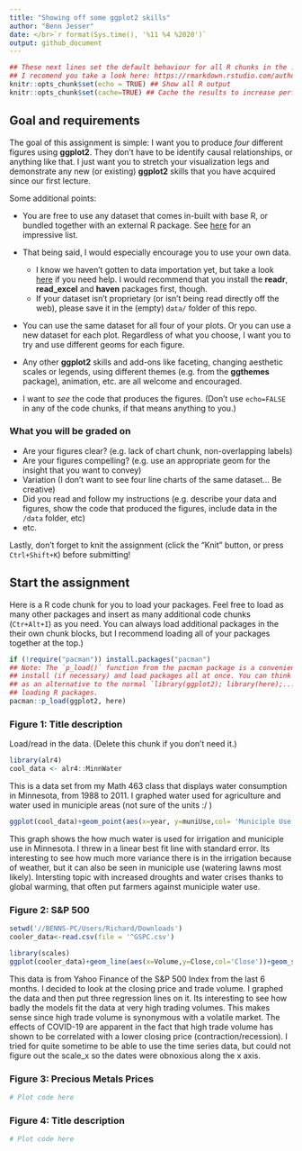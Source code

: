 ```yaml
---
title: "Showing off some ggplot2 skills"
author: "Benn Jesser"
date: </br>`r format(Sys.time(), '%11 %4 %2020')`
output: github_document
---
```


```r
## These next lines set the default behaviour for all R chunks in the .Rmd document.
## I recomend you take a look here: https://rmarkdown.rstudio.com/authoring_rcodechunks.html
knitr::opts_chunk$set(echo = TRUE) ## Show all R output
knitr::opts_chunk$set(cache=TRUE) ## Cache the results to increase performance.
```

## Goal and requirements

The goal of this assignment is simple: I want you to produce *four* different figures using **ggplot2**. They don't have to be identify causal relationships, or anything like that. I just want you to stretch your visualization legs and demonstrate any new (or existing) **ggplot2** skills that you have acquired since our first lecture. 

Some additional points:

- You are free to use any dataset that comes in-built with base R, or bundled together with an external R package. See [here](https://vincentarelbundock.github.io/Rdatasets/datasets.html) for an impressive list.

- That being said, I would especially encourage you to use your own data. 
  - I know we haven't gotten to data importation yet, but take a look [here](https://support.rstudio.com/hc/en-us/articles/218611977-Importing-Data-with-RStudio) if you need help. I would recommend that you install the **readr**, **read_excel** and **haven** packages first, though.
  - If your dataset isn't proprietary (or isn't being read directly off the web), please save it in the (empty) `data/` folder of this repo. 

- You can use the same dataset for all four of your plots. Or you can use a new dataset for each plot. Regardless of what you choose, I want you to try and use different geoms for each figure.

- Any other **ggplot2** skills and add-ons like faceting, changing aesthetic scales or legends, using different themes (e.g. from the **ggthemes** package), animation, etc. are all welcome and encouraged.

- I want to *see* the code that produces the figures. (Don't use `echo=FALSE` in any of the code chunks, if that means anything to you.)

### What you will be graded on

- Are your figures clear? (e.g. lack of chart chunk, non-overlapping labels)
- Are your figures compelling? (e.g. use an appropriate geom for the insight that you want to convey)
- Variation (I don't want to see four line charts of the same dataset... Be creative)
- Did you read and follow my instructions (e.g. describe your data and figures, show the code that produced the figures, include data in the `/data` folder, etc)
- etc.

Lastly, don't forget to knit the assignment (click the "Knit" button, or press `Ctrl+Shift+K`) before submitting!

## Start the assignment

Here is a R code chunk for you to load your packages. Feel free to load as many other packages and insert as many additional code chunks (`Ctr+Alt+I`) as you need. You can always load additional packages in the their own chunk blocks, but I recommend loading all of your packages together at the top.)

```r
if (!require("pacman")) install.packages("pacman")
## Note: The `p_load()` function from the pacman package is a convenient way to 
## install (if necessary) and load packages all at once. You can think of this
## as an alternative to the normal `library(ggplot2); library(here);...` way of
## loading R packages.
pacman::p_load(ggplot2, here)
```


### Figure 1: Title description

Load/read in the data. (Delete this chunk if you don't need it.)
```r
library(alr4)
cool_data <- alr4::MinnWater
```

This is a data set from my Math 463 class that displays water consumption in Minnesota, from 1988 to 2011. I graphed water used for agriculture and water used in municiple areas (not sure of the units :/ )
```r
ggplot(cool_data)+geom_point(aes(x=year, y=muniUse,col= 'Municiple Use'))+geom_point(aes(x=year, y=irrUse,col='Irrigation Use'))+geom_smooth(aes(x=year, y=muniUse),method = 'lm')+geom_smooth(aes(x=year, y=irrUse),method = 'lm')+labs(x='Year',y='Water Usage')
```
This graph shows the how much water is used for irrigation and municiple use in Minnesota. I threw in a linear best fit line with standard error. Its interesting to see how much more variance there is in the irrigation because of weather, but it can also be seen in municiple use (watering lawns most likely). Intersting topic with increased droughts and water crises thanks to global warming, that often put farmers against municiple water use.

### Figure 2: S&P 500 
```r
setwd('//BENNS-PC/Users/Richard/Downloads')
cooler_data<-read.csv(file = '^GSPC.csv')


```

```r
library(scales)
ggplot(cooler_data)+geom_line(aes(x=Volume,y=Close,col='Close'))+geom_smooth(aes(x=Volume,y=Close,col='lm'),method ='lm')+geom_smooth(aes(x=Volume,y=Close,col='gam'),method = 'gam')+geom_smooth(aes(x=Volume,y=Close,col='loess'),method = 'loess')+labs(y='S&P 500 Closing Price')


```
This data is from Yahoo Finance of the S&P 500 Index from the last 6 months. I decided to look at the closing price and trade volume. I graphed the data and then put three regression lines on it. Its interesting to see how badly the  models fit the data at very high trading volumes. This makes sense since high trade volume is synonymous with a volatile market. The effects of COVID-19 are apparent in the fact that high trade volume has shown to be correlated with a lower closing price (contraction/recession). I tried for quite sometime to be able to use the time series data, but could not figure out the scale_x so the dates were obnoxious along the x axis.

### Figure 3: Precious Metals Prices


```r
# Plot code here
```

### Figure 4: Title description

```r
# Plot code here
```
